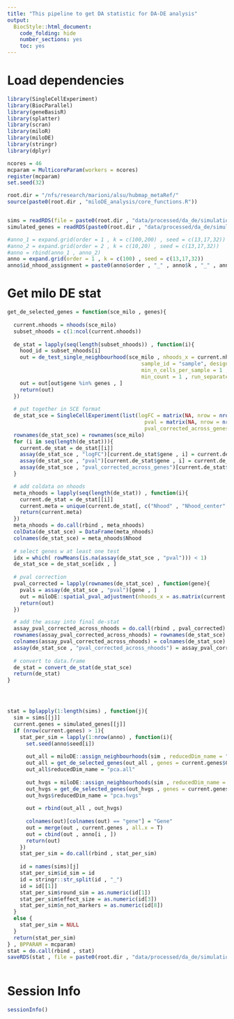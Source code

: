 ```yaml
---
title: "This pipeline to get DA statistic for DA-DE analysis"
output:
  BiocStyle::html_document:
    code_folding: hide
    number_sections: yes
    toc: yes  
---
```

# Load dependencies

```r

library(SingleCellExperiment)
library(BiocParallel)
library(geneBasisR)
library(splatter)
library(scran)
library(miloR)
library(miloDE)
library(stringr)
library(dplyr)

ncores = 46
mcparam = MulticoreParam(workers = ncores)
register(mcparam)
set.seed(32)

root.dir = "/nfs/research/marioni/alsu/hubmap_metaRef/"
source(paste0(root.dir , "miloDE_analysis/core_functions.R"))


sims = readRDS(file = paste0(root.dir , "data/processed/da_de/simulations_controlled_2/sims.Rds"))
simulated_genes = readRDS(paste0(root.dir , "data/processed/da_de/simulations_controlled_2/simulated_genes.Rds"))

#anno_1 = expand.grid(order = 1 , k = c(100,200) , seed = c(13,17,32))
#anno_2 = expand.grid(order = 2 , k = c(10,20) , seed = c(13,17,32))
#anno = rbind(anno_1 , anno_2)
anno = expand.grid(order = 1 , k = c(100) , seed = c(13,17,32))
anno$id_nhood_assignment = paste0(anno$order , "_" , anno$k , "_" , anno$seed)


```

# Get milo DE stat

```r


get_de_selected_genes = function(sce_milo , genes){
 
  current.nhoods = nhoods(sce_milo)
  subset_nhoods = c(1:ncol(current.nhoods))
  
  de_stat = lapply(seq(length(subset_nhoods)) , function(i){
    hood_id = subset_nhoods[i]
    out = de_test_single_neighbourhood(sce_milo , nhoods_x = current.nhoods, hood_id = hood_id,
                                           sample_id = "sample", design = ~type, covariates = c("type"), contrasts = NULL,
                                           min_n_cells_per_sample = 1 ,
                                           min_count = 1 , run_separately = T)
    out = out[out$gene %in% genes , ]
    return(out)
  })
  
  # put together in SCE format
  de_stat_sce = SingleCellExperiment(list(logFC = matrix(NA, nrow = nrow(sce_milo), ncol = length(subset_nhoods)) ,
                                            pval = matrix(NA, nrow = nrow(sce_milo), ncol = length(subset_nhoods)) ,
                                            pval_corrected_across_genes = matrix(NA, nrow = nrow(sce_milo), ncol = length(subset_nhoods))))
  rownames(de_stat_sce) = rownames(sce_milo)
  for (i in seq(length(de_stat))){
    current.de_stat = de_stat[[i]]
    assay(de_stat_sce , "logFC")[current.de_stat$gene , i] = current.de_stat$logFC
    assay(de_stat_sce , "pval")[current.de_stat$gene , i] = current.de_stat$pval
    assay(de_stat_sce , "pval_corrected_across_genes")[current.de_stat$gene , i] = current.de_stat$pval_corrected_across_genes
  }

  # add coldata on nhoods
  meta_nhoods = lapply(seq(length(de_stat)) , function(i){
    current.de_stat = de_stat[[i]]
    current.meta = unique(current.de_stat[, c("Nhood" , "Nhood_center" , "test_performed" )])
    return(current.meta)
  })
  meta_nhoods = do.call(rbind , meta_nhoods)
  colData(de_stat_sce) = DataFrame(meta_nhoods)
  colnames(de_stat_sce) = meta_nhoods$Nhood
  
  # select genes w at least one test
  idx = which( rowMeans(is.na(assay(de_stat_sce , "pval"))) < 1)
  de_stat_sce = de_stat_sce[idx , ]
  
  # pval correction
  pval_corrected = lapply(rownames(de_stat_sce) , function(gene){
    pvals = assay(de_stat_sce , "pval")[gene , ]
    out = miloDE::spatial_pval_adjustment(nhoods_x = as.matrix(current.nhoods[,subset_nhoods]) , pvalues = pvals)
    return(out)
  })

  # add the assay into final de-stat
  assay_pval_corrected_across_nhoods = do.call(rbind , pval_corrected)
  rownames(assay_pval_corrected_across_nhoods) = rownames(de_stat_sce)
  colnames(assay_pval_corrected_across_nhoods) = colnames(de_stat_sce)
  assay(de_stat_sce , "pval_corrected_across_nhoods") = assay_pval_corrected_across_nhoods
  
  # convert to data.frame
  de_stat = convert_de_stat(de_stat_sce)
  return(de_stat)
}




stat = bplapply(1:length(sims) , function(j){
  sim = sims[[j]]
  current.genes = simulated_genes[[j]]
  if (nrow(current.genes) > 1){
    stat_per_sim = lapply(1:nrow(anno) , function(i){
      set.seed(anno$seed[i])
      
      out_all = miloDE::assign_neighbourhoods(sim , reducedDim_name = "pca.all" , order = anno$order[i] , k = anno$k[i] , d = 5 , verbose = F , filtering = T)
      out_all = get_de_selected_genes(out_all , genes = current.genes$Gene)
      out_all$reducedDim_name = "pca.all"
      
      out_hvgs = miloDE::assign_neighbourhoods(sim , reducedDim_name = "pca.hvgs" , order = anno$order[i] , k = anno$k[i] , d = 5 , verbose = F , filtering = T)
      out_hvgs = get_de_selected_genes(out_hvgs , genes = current.genes$Gene)
      out_hvgs$reducedDim_name = "pca.hvgs"
      
      out = rbind(out_all , out_hvgs)
      
      colnames(out)[colnames(out) == "gene"] = "Gene"
      out = merge(out , current.genes , all.x = T)
      out = cbind(out , anno[i , ])
      return(out)
    })
    stat_per_sim = do.call(rbind , stat_per_sim)
    
    id = names(sims)[j]
    stat_per_sim$id_sim = id
    id = stringr::str_split(id , "_")
    id = id[[1]]
    stat_per_sim$round_sim = as.numeric(id[1])
    stat_per_sim$effect_size = as.numeric(id[3])
    stat_per_sim$n_not_markers = as.numeric(id[8])
  }
  else {
    stat_per_sim = NULL
  }
  return(stat_per_sim)
} , BPPARAM = mcparam)
stat = do.call(rbind , stat)
saveRDS(stat , file = paste0(root.dir , "data/processed/da_de/simulations_controlled_2/stat_de.Rds"))



```


# Session Info

```r
sessionInfo()
```
